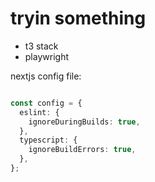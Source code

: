# tryin something

- t3 stack
- playwright


nextjs config file:

```ts

const config = {
  eslint: {
    ignoreDuringBuilds: true,
  },
  typescript: {
    ignoreBuildErrors: true,
  },
};

```